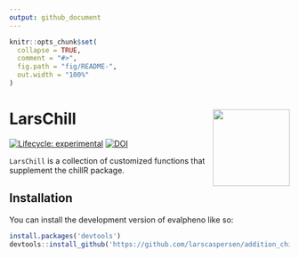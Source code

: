 ```yaml
---
output: github_document
---
```


<!-- README.md is generated from README.Rmd. Please edit that file -->

```r
knitr::opts_chunk$set(
  collapse = TRUE,
  comment = "#>",
  fig.path = "fig/README-",
  out.width = "100%"
)
```

# LarsChill <img src="fig/LarsChill.png" align="right" height="138" alt="" />

<!-- badges: start -->
[![Lifecycle: experimental](https://img.shields.io/badge/lifecycle-experimental-orange.svg)](https://lifecycle.r-lib.org/articles/stages.html#experimental)
[![DOI](https://zenodo.org/badge/DOI/10.5281/zenodo.15174333.svg)](https://doi.org/10.5281/zenodo.15174333)


<!--[![CRAN status](https://www.r-pkg.org/badges/version/hexsession)](https://CRAN.R-project.org/package=hexsession)>
<!-- badges: end -->

`LarsChill` is a collection of customized functions that supplement the chillR package. 

## Installation

You can install the development version of evalpheno like so:

```r
install.packages('devtools')
devtools::install_github('https://github.com/larscaspersen/addition_chillR')
```

## 